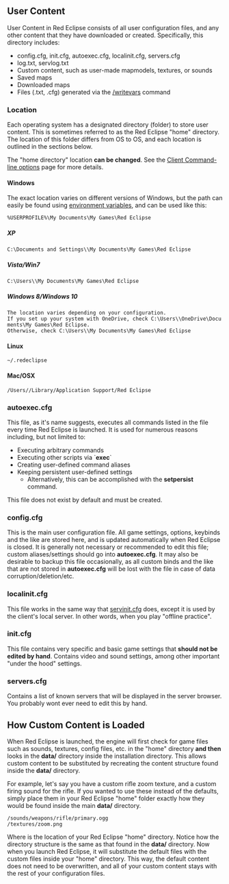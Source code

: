 == User Content ==

User Content in Red Eclipse consists of all user configuration files, and any other content that they have downloaded or created. Specifically, this directory includes:
* config.cfg, init.cfg, autoexec.cfg, localinit.cfg, servers.cfg
* log.txt, servlog.txt
* Custom content, such as user-made mapmodels, textures, or sounds
* Saved maps
* Downloaded maps
* Files (.txt, .cfg) generated via the [[Variables#Game_Variables|/writevars]] command

=== Location ===

Each operating system has a designated directory (folder) to store user content. This is sometimes referred to as the Red Eclipse "home" directory. The location of this folder differs from OS to OS, and each location is outlined in the sections below.

The "home directory" location '''can be changed'''. See the [[Client_Command_Line_Options#Filesystem_options|Client Command-line options]] page for more details.

==== Windows ====

The exact location varies on different versions of Windows, but the path can easily be found using [http://en.wikipedia.org/wiki/Environment_variables#DOS.2C_OS.2F2_and_Windows_.28Command_Prompt.29 environment variables], and can be used like this:
 %USERPROFILE%\My Documents\My Games\Red Eclipse

===== XP =====

 C:\Documents and Settings\<username>\My Documents\My Games\Red Eclipse

===== Vista/Win7 =====

 C:\Users\<username>\My Documents\My Games\Red Eclipse

===== Windows 8/Windows 10 =====

 The location varies depending on your configuration.
 If you set up your system with OneDrive, check C:\Users\<username>\OneDrive\Documents\My Games\Red Eclipse.
 Otherwise, check C:\Users\<username>\My Documents\My Games\Red Eclipse

==== Linux ====

 ~/.redeclipse

==== Mac/OSX ====

 /Users/<username>/Library/Application Support/Red Eclipse

=== autoexec.cfg ===

This file, as it's name suggests, executes all commands listed in the file every time Red Eclipse is launched. It is used for numerous reasons including, but not limited to:
* Executing arbitrary commands
* Executing other scripts via `'''exec'''`
* Creating user-defined command aliases
* Keeping persistent user-defined settings
** Alternatively, this can be accomplished with the '''setpersist''' command.

This file does not exist by default and must be created.

=== config.cfg ===

This is the main user configuration file. All game settings, options, keybinds and the like are stored here, and is updated automatically when Red Eclipse is closed. It is generally not necessary or recommended to edit this file; custom aliases/settings should go into '''autoexec.cfg'''. It may also be desirable to backup this file occasionally, as all custom binds and the like that are not stored in '''autoexec.cfg''' will be lost with the file in case of data corruption/deletion/etc.

=== localinit.cfg ===

This file works in the same way that [https://sourceforge.net/apps/trac/redeclipse/browser/doc/examples/servinit.cfg servinit.cfg] does, except it is used by the client's local server. In other words, when you play "offline practice".

=== init.cfg ===

This file contains very specific and basic game settings that '''should not be edited by hand'''. Contains video and sound settings, among other important "under the hood" settings.

=== servers.cfg ===

Contains a list of known servers that will be displayed in the server browser. You probably wont ever need to edit this by hand.

== How Custom Content is Loaded ==

When Red Eclipse is launched, the engine will first check for game files such as sounds, textures, config files, etc. in the "home" directory '''and then''' looks in the '''data/''' directory inside the installation directory. This allows custom content to be substituted by recreating the content structure found inside the '''data/''' directory.

For example, let's say you have a custom rifle zoom texture, and a custom firing sound for the rifle. If you wanted to use these instead of the defaults, simply place them in your Red Eclipse "home" folder exactly how they would be found inside the main '''data/''' directory.

 <rehome>/sounds/weapons/rifle/primary.ogg
 <rehome>/textures/zoom.png

Where ''<rehome>'' is the location of your Red Eclipse "home" directory. Notice how the directory structure is the same as that found in the '''data/''' directory. Now when you launch Red Eclipse, it will substitute the default files with the custom files inside your "home" directory. This way, the default content does not need to be overwritten, and all of your custom content stays with the rest of your configuration files.